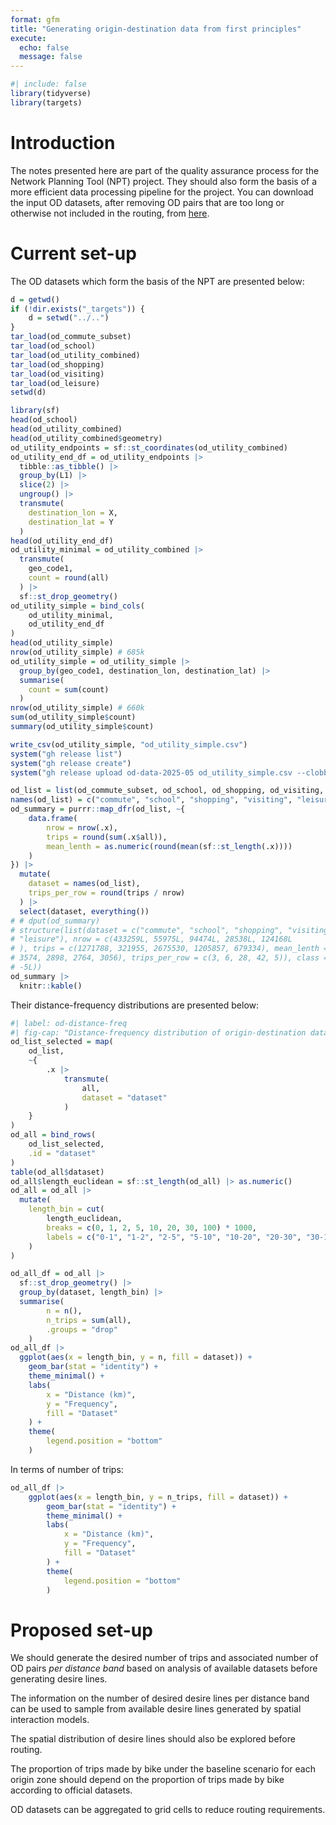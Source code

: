 ```yaml
---
format: gfm
title: "Generating origin-destination data from first principles"
execute: 
  echo: false
  message: false
---
```


```r
#| include: false
library(tidyverse)
library(targets)
```

# Introduction

The notes presented here are part of the quality assurance process for the Network Planning Tool (NPT) project.
They should also form the basis of a more efficient data processing pipeline for the project.
You can download the input OD datasets, after removing OD pairs that are too long or otherwise not included in the routing, from [here](https://github.com/nptscot/outputdata/releases/tag/od-data-2025-05).

# Current set-up

The OD datasets which form the basis of the NPT are presented below:

```r
d = getwd()
if (!dir.exists("_targets")) {
    d = setwd("../..")
}
tar_load(od_commute_subset)
tar_load(od_school)
tar_load(od_utility_combined)
tar_load(od_shopping)
tar_load(od_visiting)
tar_load(od_leisure)
setwd(d)
```

```r
library(sf)
head(od_school)
head(od_utility_combined)
head(od_utility_combined$geometry)
od_utility_endpoints = sf::st_coordinates(od_utility_combined)
od_utility_end_df = od_utility_endpoints |>
  tibble::as_tibble() |>
  group_by(L1) |>
  slice(2) |>
  ungroup() |>
  transmute(
    destination_lon = X,
    destination_lat = Y
  )
head(od_utility_end_df)
od_utility_minimal = od_utility_combined |>
  transmute(
    geo_code1,
    count = round(all)
  ) |>
  sf::st_drop_geometry()
od_utility_simple = bind_cols(
    od_utility_minimal,
    od_utility_end_df 
) 
head(od_utility_simple)
nrow(od_utility_simple) # 685k
od_utility_simple = od_utility_simple |>
  group_by(geo_code1, destination_lon, destination_lat) |>
  summarise(
    count = sum(count)
  )
nrow(od_utility_simple) # 660k
sum(od_utility_simple$count)
summary(od_utility_simple$count)

write_csv(od_utility_simple, "od_utility_simple.csv")
system("gh release list")
system("gh release create")
system("gh release upload od-data-2025-05 od_utility_simple.csv --clobber")
```

```r
od_list = list(od_commute_subset, od_school, od_shopping, od_visiting, od_leisure)
names(od_list) = c("commute", "school", "shopping", "visiting", "leisure")
od_summary = purrr::map_dfr(od_list, ~{
    data.frame(
        nrow = nrow(.x),
        trips = round(sum(.x$all)),
        mean_lenth = as.numeric(round(mean(sf::st_length(.x))))
    )
}) |>
  mutate(
    dataset = names(od_list),
    trips_per_row = round(trips / nrow)
  ) |>
  select(dataset, everything())
# # dput(od_summary)
# structure(list(dataset = c("commute", "school", "shopping", "visiting", 
# "leisure"), nrow = c(433259L, 55975L, 94474L, 28538L, 124168L
# ), trips = c(1271788, 321955, 2675530, 1205857, 679334), mean_lenth = c(7064, 
# 3574, 2898, 2764, 3056), trips_per_row = c(3, 6, 28, 42, 5)), class = "data.frame", row.names = c(NA, 
# -5L))
od_summary |>
  knitr::kable()
```

Their distance-frequency distributions are presented below:

```r
#| label: od-distance-freq
#| fig-cap: "Distance-frequency distribution of origin-destination datasets"
od_list_selected = map(
    od_list,
    ~{
        .x |>
            transmute(
                all,
                dataset = "dataset"
            )
    }
) 
od_all = bind_rows(
    od_list_selected,
    .id = "dataset"
)
table(od_all$dataset)
od_all$length_euclidean = sf::st_length(od_all) |> as.numeric()
od_all = od_all |>
  mutate(
    length_bin = cut(
        length_euclidean,
        breaks = c(0, 1, 2, 5, 10, 20, 30, 100) * 1000,
        labels = c("0-1", "1-2", "2-5", "5-10", "10-20", "20-30", "30-100")
    )
)

od_all_df = od_all |>
  sf::st_drop_geometry() |>
  group_by(dataset, length_bin) |>
  summarise(
        n = n(),
        n_trips = sum(all),
        .groups = "drop"
    )
od_all_df |>
  ggplot(aes(x = length_bin, y = n, fill = dataset)) +
    geom_bar(stat = "identity") +
    theme_minimal() +
    labs(
        x = "Distance (km)",
        y = "Frequency",
        fill = "Dataset"
    ) +
    theme(
        legend.position = "bottom"
    )
```

In terms of number of trips:

```r
od_all_df |>
    ggplot(aes(x = length_bin, y = n_trips, fill = dataset)) +
        geom_bar(stat = "identity") +
        theme_minimal() +
        labs(
            x = "Distance (km)",
            y = "Frequency",
            fill = "Dataset"
        ) +
        theme(
            legend.position = "bottom"
        )

```

# Proposed set-up

We should generate the desired number of trips and associated number of OD pairs *per distance band* based on analysis of available datasets before generating desire lines.

The information on the number of desired desire lines per distance band can be used to sample from available desire lines generated by spatial interaction models.

The spatial distribution of desire lines should also be explored before routing.

The proportion of trips made by bike under the baseline scenario for each origin zone should depend on the proportion of trips made by bike according to official datasets.

OD datasets can be aggregated to grid cells to reduce routing requirements.
